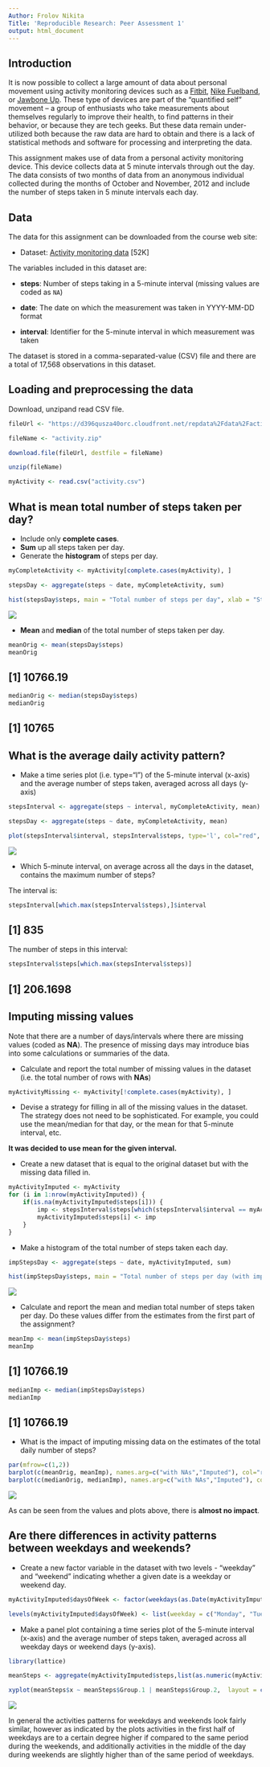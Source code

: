 ---
Author: Frolov Nikita
Title: 'Reproducible Research: Peer Assessment 1'
output: html_document
---

## Introduction 

It is now possible to collect a large amount of data about personal
movement using activity monitoring devices such as a
[Fitbit](http://www.fitbit.com), [Nike
Fuelband](http://www.nike.com/us/en_us/c/nikeplus-fuelband), or
[Jawbone Up](https://jawbone.com/up). These type of devices are part of
the "quantified self" movement -- a group of enthusiasts who take
measurements about themselves regularly to improve their health, to
find patterns in their behavior, or because they are tech geeks. But
these data remain under-utilized both because the raw data are hard to
obtain and there is a lack of statistical methods and software for
processing and interpreting the data.

This assignment makes use of data from a personal activity monitoring
device. This device collects data at 5 minute intervals through out the
day. The data consists of two months of data from an anonymous
individual collected during the months of October and November, 2012
and include the number of steps taken in 5 minute intervals each day.

## Data

The data for this assignment can be downloaded from the course web
site:

* Dataset: [Activity monitoring data](https://d396qusza40orc.cloudfront.net/repdata%2Fdata%2Factivity.zip) [52K]

The variables included in this dataset are:

* **steps**: Number of steps taking in a 5-minute interval (missing
    values are coded as `NA`)

* **date**: The date on which the measurement was taken in YYYY-MM-DD
    format

* **interval**: Identifier for the 5-minute interval in which
    measurement was taken




The dataset is stored in a comma-separated-value (CSV) file and there
are a total of 17,568 observations in this
dataset.


## Loading and preprocessing the data
Download, unzipand read CSV file.  

``` {r}
fileUrl <- "https://d396qusza40orc.cloudfront.net/repdata%2Fdata%2Factivity.zip"

fileName <- "activity.zip"  

download.file(fileUrl, destfile = fileName)  

unzip(fileName)

myActivity <- read.csv("activity.csv")
```

## What is mean total number of steps taken per day?

* Include only **complete cases**.
* **Sum** up all steps taken per day.
* Generate the **histogram** of steps per day.

``` {r}
myCompleteActivity <- myActivity[complete.cases(myActivity), ]

stepsDay <- aggregate(steps ~ date, myCompleteActivity, sum)

hist(stepsDay$steps, main = "Total number of steps per day", xlab = "Steps/day", col="red")
```
![](https://github.com/frolovn/RepData_PeerAssessment1/blob/master/instructions_fig/plot1.png)


* **Mean** and **median** of the total number of steps taken per day.
``` {r}
meanOrig <- mean(stepsDay$steps)
meanOrig
``` 
## [1] 10766.19

``` {r}
medianOrig <- median(stepsDay$steps)
medianOrig
``` 
## [1] 10765


## What is the average daily activity pattern?
* Make a time series plot (i.e. type="l") of the 5-minute interval (x-axis) and the average number of steps taken, averaged across all days (y-axis)

``` {r}
stepsInterval <- aggregate(steps ~ interval, myCompleteActivity, mean)

stepsDay <- aggregate(steps ~ date, myCompleteActivity, mean)

plot(stepsInterval$interval, stepsInterval$steps, type='l', col="red", xlab="5-minute intervals", ylab="Average number of steps", main="Average number of steps by 5-minute interval")
```
![](https://github.com/frolovn/RepData_PeerAssessment1/blob/master/instructions_fig/plot2.png)


* Which 5-minute interval, on average across all the days in the dataset, contains the maximum number of steps?

The interval is:
``` {r}
stepsInterval[which.max(stepsInterval$steps),]$interval
```
## [1] 835

The number of steps in this interval:
``` {r}
stepsInterval$steps[which.max(stepsInterval$steps)]
```
## [1] 206.1698

## Imputing missing values
Note that there are a number of days/intervals where there are missing values (coded as **NA**). The presence of missing days may introduce bias into some calculations or summaries of the data.

* Calculate and report the total number of missing values in the dataset (i.e. the total number of rows with **NAs**)

``` {r}
myActivityMissing <- myActivity[!complete.cases(myActivity), ]

```

* Devise a strategy for filling in all of the missing values in the dataset. The strategy does not need to be sophisticated. For example, you could use the mean/median for that day, or the mean for that 5-minute interval, etc.

**It was decided to use mean for the given interval.**

* Create a new dataset that is equal to the original dataset but with the missing data filled in.

``` {r}
myActivityImputed <- myActivity
for (i in 1:nrow(myActivityImputed)) {
    if(is.na(myActivityImputed$steps[i])) {
        imp <- stepsInterval$steps[which(stepsInterval$interval == myActivityImputed$interval[i])]
        myActivityImputed$steps[i] <- imp 
    }
}
```

* Make a histogram of the total number of steps taken each day.

``` {r}
impStepsDay <- aggregate(steps ~ date, myActivityImputed, sum)

hist(impStepsDay$steps, main = "Total number of steps per day (with imputed values)", col="red", xlab = "Steps/day")
```
![](https://github.com/frolovn/RepData_PeerAssessment1/blob/master/instructions_fig/plot3.png)


* Calculate and report the mean and median total number of steps taken per day. Do these values differ from the estimates from the first part of the assignment? 

```{r}
meanImp <- mean(impStepsDay$steps)
meanImp
```
## [1] 10766.19

```{r}
medianImp <- median(impStepsDay$steps)
medianImp
```
## [1] 10766.19


* What is the impact of imputing missing data on the estimates of the total daily number of steps?
```{r echo=FALSE}
par(mfrow=c(1,2))
barplot(c(meanOrig, meanImp), names.arg=c("with NAs","Imputed"), col="red", main="Mean Steps per Day", ylim = c(0, 11500))
barplot(c(medianOrig, medianImp), names.arg=c("with NAs","Imputed"), col="red", main="Median Steps per Day", ylim = c(0, 11500))
```
![](https://github.com/frolovn/RepData_PeerAssessment1/blob/master/instructions_fig/plot4.png)


As can be seen from the values and plots above, there is **almost no impact**.

## Are there differences in activity patterns between weekdays and weekends?

* Create a new factor variable in the dataset with two levels - "weekday" and "weekend" indicating whether a given date is a weekday or weekend day.

```{r}
myActivityImputed$daysOfWeek <- factor(weekdays(as.Date(myActivityImputed$date)))

levels(myActivityImputed$daysOfWeek) <- list(weekday = c("Monday", "Tuesday", "Wednesday", "Thursday", "Friday"), weekend = c("Saturday", "Sunday"))
```

* Make a panel plot containing a time series plot of the 5-minute interval (x-axis) and the average number of steps taken, averaged across all weekday days or weekend days (y-axis).

```{r}
library(lattice)

meanSteps <- aggregate(myActivityImputed$steps,list(as.numeric(myActivityImputed$interval),myActivityImputed$daysOfWeek), FUN = "mean")

xyplot(meanSteps$x ~ meanSteps$Group.1 | meanSteps$Group.2,  layout = c(1, 2), type = "l", col="red", xlab = "Interval", ylab = "Mean steps")
```
![](https://github.com/frolovn/RepData_PeerAssessment1/blob/master/instructions_fig/plot5.png)


In general the activities patterns for weekdays and weekends look fairly similar, however as indicated by the plots activities in the first half of weekdays are to a certain degree higher if compared to the same period during the weekends, and additionally activities in the middle of the day during weekends are slightly higher than of the same period of weekdays.


